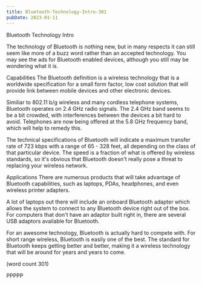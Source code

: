 ```yaml
---
title: Bluetooth-Technology-Intro-301
pubDate: 2023-01-11
---
```


Bluetooth Technology Intro

The technology of Bluetooth is nothing new, but in
many respects it can still seem like more of a buzz
word rather than an accepted technology.  You may
see the ads for Bluetooth enabled devices, although
you still may be wondering what it is.

Capabilities
The Bluetooth definition is a wireless technology
that is a worldwide specification for a small form
factor, low cost solution that will provide link
between mobile devices and other electronic 
devices.

Similiar to 802.11 b/g wireless and many cordless
telephone systems, Bluetooth operates on 2.4 GHz
radio signals.  The 2.4 GHz band seems to be a bit
crowded, with interferences between the devices a
bit hard to avoid.  Telephones are now being offered
at the 5.8 GHz frequency band, which will help to
remedy this.

The technical specifications of Bluetooth will
indicate a maximum transfer rate of 723 kbps with
a range of 65 - 328 feet, all depending on the 
class of that particular device.  The speed is a 
fraction of what is offered by wireless standards,
so it's obvious that Bluetooth doesn't really 
pose a threat to replacing your wireless network.

Applications
There are numerous products that will take advantage
of Bluetooth capabilities, such as laptops, PDAs,
headphones, and even wireless printer adapters.

A lot of laptops out there will include an onboard
Bluetooth adapter which allows the system to 
connect to any Bluetooth device right out of the
box.  For computers that don't have an adaptor
built right in, there are several USB adaptors
available for Bluetooth.

For an awesome technology, Bluetooth is actually
hard to compete with.  For short range wireless,
Bluetooth is easily one of the best.  The standard
for Bluetooth keeps getting better and better, 
making it a wireless technology that will be around
for years and years to come.

(word count 301)

PPPPP